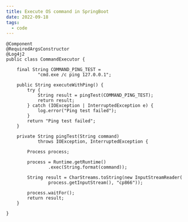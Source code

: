 ```yaml
---
title: Execute OS command in SpringBoot
date: 2022-09-18
tags:
  - code
---
```

```
@Component
@RequiredArgsConstructor
@Log4j2
public class CommandExecutor {

    final String COMMAND_PING_TEST =
            "cmd.exe /c ping 127.0.0.1";

    public String executeWithPing() {
        try {
            String result = pingTest(COMMAND_PING_TEST);
            return result;
        } catch (IOException | InterruptedException e) {
            log.error("Ping test failed");
        }
        return "Ping test failed";
    }

    private String pingTest(String command)
            throws IOException, InterruptedException {

        Process process;

        process = Runtime.getRuntime()
                .exec(String.format(command));

        String result = CharStreams.toString(new InputStreamReader(
                process.getInputStream(), "cp866"));

        process.waitFor();
        return result;
    }

}
```